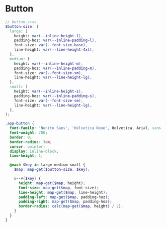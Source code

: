 
<Meta of={ButtonStories} />

# Button

``` scss
// button.scss
$button-size: (
  large: (
    height: var(--inline-height-l),
    padding-hoz: var(--inline-padding-l),
    font-size: var(--font-size-base),
    line-height: var(--line-height-4xl),
  ),
  medium: (
    height: var(--inline-height-m),
    padding-hoz: var(--inline-padding-m),
    font-size: var(--font-size-sm),
    line-height: var(--line-height-lg),
  ),
  small: (
    height: var(--inline-height-s),
    padding-hoz: var(--inline-padding-s),
    font-size: var(--font-size-sm),
    line-height: var(--line-height-lg),
  ),
);

.app-button {
  font-family: 'Nunito Sans', 'Helvetica Neue', Helvetica, Arial, sans-serif;
  font-weight: 700;
  border: 0;
  border-radius: 3em;
  cursor: pointer;
  display: inline-block;
  line-height: 1;

  @each $key in large medium small {
    $map: map-get($button-size, $key);

    &--#{$key} {
      height: map-get($map, height);
      font-size: map-get($map, font-size);
      line-height: map-get($map, line-height);
      padding-left: map-get($map, padding-hoz);
      padding-right: map-get($map, padding-hoz);
      border-radius: calc(map-get($map, height) / 2);
    }
  }
}

```

